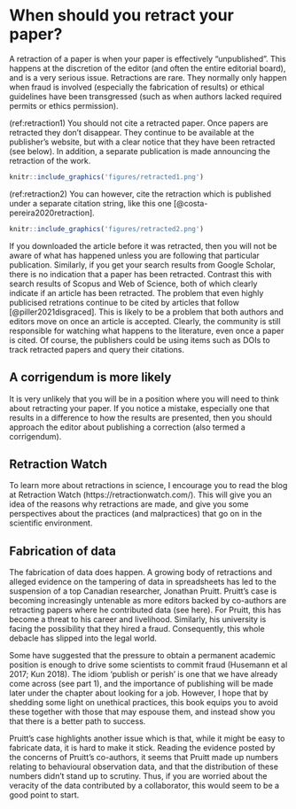 # When should you retract your paper? {#retract}

A retraction of a paper is when your paper is effectively “unpublished”. This happens at the discretion of the editor (and often the entire editorial board), and is a very serious issue. Retractions are rare. They normally only happen when fraud is involved (especially the fabrication of results) or ethical guidelines have been transgressed (such as when authors lacked required permits or ethics permission). 

(ref:retraction1) You should not cite a retracted paper. Once papers are retracted they don’t disappear. They continue to be available at the publisher’s website, but with a clear notice that they have been retracted (see below). In addition, a separate publication is made announcing the retraction of the work.

```{r retraction1, echo=FALSE, out.width = '50%',  fig.cap="(ref:retraction1)"}
knitr::include_graphics('figures/retracted1.png')
```

(ref:retraction2) You can however, cite the retraction which is published under a separate citation string, like this one [@costa-pereira2020retraction].

```{r retraction2, echo=FALSE, out.width = '50%', fig.cap="(ref:retraction2)"}
knitr::include_graphics('figures/retracted2.png')
```


If you downloaded the article before it was retracted, then you will not be aware of what has happened unless you are following that particular publication. Similarly, if you get your search results from Google Scholar, there is no indication that a paper has been retracted. Contrast this with search results of Scopus and Web of Science, both of which clearly indicate if an article has been retracted. The problem that even highly publicised retrations continue to be cited by articles that follow [@piller2021disgraced]. This is likely to be a problem that both authors and editors move on once an article is accepted. Clearly, the community is still responsible for watching what happens to the literature, even once a paper is cited. Of course, the publishers could be using items such as DOIs to track retracted papers and query their citations. 

## A corrigendum is more likely
It is very unlikely that you will be in a position where you will need to think about retracting your paper. If you notice a mistake, especially one that results in a difference to how the results are presented, then you should approach the editor about publishing a correction (also termed a corrigendum). 

## Retraction Watch
To learn more about retractions in science, I encourage you to read the blog at Retraction Watch (https://retractionwatch.com/). This will give you an idea of the reasons why retractions are made, and give you some perspectives about the practices (and malpractices) that go on in the scientific environment. 

## Fabrication of data
The fabrication of data does happen. A growing body of retractions and alleged evidence on the tampering of data in spreadsheets has led to the suspension of a top Canadian researcher, Jonathan Pruitt. Pruitt’s case is becoming increasingly untenable as more editors backed by co-authors are retracting papers where he contributed data (see here). For Pruitt, this has become a threat to his career and livelihood. Similarly, his university is facing the possibility that they hired a fraud. Consequently, this whole debacle has slipped into the legal world. 

Some have suggested that the pressure to obtain a permanent academic position is enough to drive some scientists to commit fraud (Husemann et al 2017; Kun 2018). The idiom ‘publish or perish’ is one that we have already come across (see part 1), and the importance of publishing will be made later under the chapter about looking for a job. However, I hope that by shedding some light on unethical practices, this book equips you to avoid these together with those that may espouse them, and instead show you that there is a better path to success.

Pruitt’s case highlights another issue which is that, while it might be easy to fabricate data, it is hard to make it stick. Reading the evidence posted by the concerns of Pruitt’s co-authors, it seems that Pruitt made up numbers relating to behavioural observation data, and that the distribution of these numbers didn’t stand up to scrutiny. Thus, if you are worried about the veracity of the data contributed by a collaborator, this would seem to be a good point to start. 
